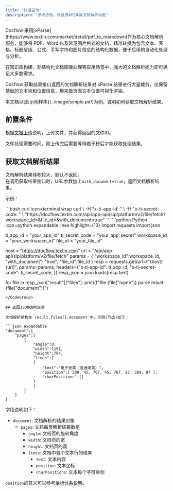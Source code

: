 ```yaml
---
title: "快速启动"
description: "参考示例，快速用API集成文档解析功能"
---
```




<Tip>
Docflow 采用[xParse](https://www.textin.com/market/detail/pdf_to_markdown)作为核心文档解析服务，能够将 PDF、Word 以及常见图片格式的文档，精准转换为包含文本、表格、标题层级、公式、手写字符和图片信息的结构化数据，便于后续的自动化处理与分析。

在知识库构建、非结构化文档图像处理等应用场景中，强大的文档解析能力即可满足大多数需求。

Docflow 获取结果接口返回的文档解析结果对 xParse 结果进行大量裁剪，仅保留基础的文本块和位置信息，用来做页面文本位置可视化渲染。
</Tip>

<Tip>
本文档以[此示例样本](../image/simple.pdf)为例。说明如何获取文档解析结果。
</Tip>

## 前置条件

根据[文档上传](../01-upload/quickstart#上传单个文件)说明，上传文件，并获得返回的文件ID。

<Tip>
文件处理需要时间，刚上传完后需要等待若干秒后才能获取处理结果。
</Tip>

## 获取文档解析结果

文档解析结果体积较大，默认不返回。  
在调用获取结果接口时，URL参数加上`with_document=true`，返回文档解析结果。

示例：

<CodeGroup>
```bash curl icon=terminal wrap
curl \
  -H "x-ti-app-id: <your-app-id>" \
  -H "x-ti-secret-code: <your-secret-code>" \
  "https://docflow.textin.com/api/app-api/sip/platform/v2/file/fetch?workspace_id=<your-workspace-id>&file_id=<your-file-id>&with_document=true"
```
```python Python icon=python expandable lines highlight={13}
import requests
import json

ti_app_id = "your_app_id"
ti_secret_code = "your_app_secret"
workspace_id = "your_workspace_id"
file_id = "your_file_id"

host = "https://docflow.textin.com"
url = "/api/app-api/sip/platform/v2/file/fetch"
params = {
    "workspace_id":workspace_id, 
    "with_document": "true", 
    "file_id":file_id
    }
resp = requests.get(url=f"{host}{url}", 
                    params=params,
                    headers={"x-ti-app-id": ti_app_id,
                             "x-ti-secret-code": ti_secret_code,
                             })
resp_json = json.loads(resp.text)

for file in resp_json["result"]["files"]:
  print(f"file {file["name"]} parse result: {file["document"]}")
```
</CodeGroup>

## 返回JSON结构说明

文档解析结构在`result.files[].document`中，示例(节选)如下：

```json expandable
"document":{
    "pages":[
        {
            "angle":0,
            "width":1191,
            "height":794,
            "lines":[
            {
                "text":"电子发票（普通发票）",
                "position":[ 389, 45, 767, 45, 767, 87, 389, 87 ],
                "charPositions":[]
            }
            ]
        }
    ]
}
```

字段说明如下：

- `document`: 文档解析的结果对象
  - `pages`: 文档每页解析结果数组
    - `angle`: 文档页的旋转角度
    - `width`: 文档页的宽
    - `height`: 文档页的高
    - `lines`: 文档中每个文本行的结果
      - `text`: 文本内容
      - `position`: 文本坐标
      - `charPositions`: 文本每个字符坐标

`position`的意义可以参考[坐标体系说明](./coordinate)。